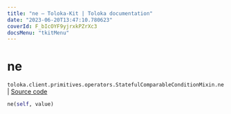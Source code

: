 ```yaml
---
title: "ne — Toloka-Kit | Toloka documentation"
date: "2023-06-20T13:47:10.780623"
coverId: F_bIcOYF9yjrxkPZrXc3
docsMenu: "tkitMenu"
---
```


# ne

`toloka.client.primitives.operators.StatefulComparableConditionMixin.ne` | [Source code](https://github.com/Toloka/toloka-kit/blob/v1.2.0/src/client/primitives/operators.py#L200)

```python
ne(self, value)
```